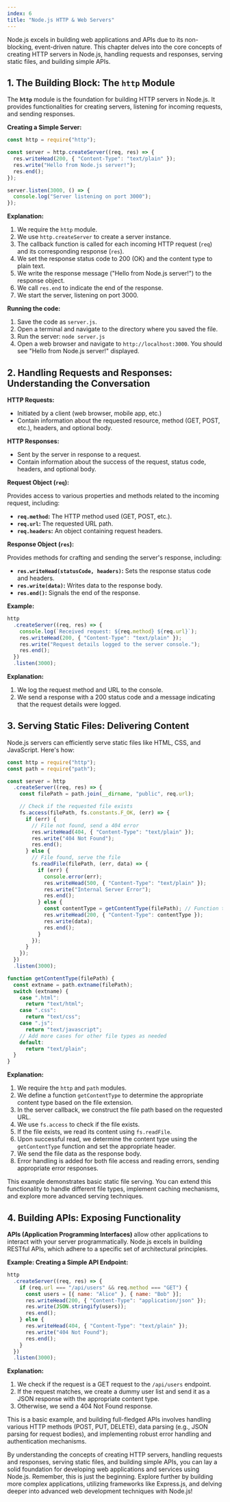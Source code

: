```yaml
---
index: 6
title: "Node.js HTTP & Web Servers"
---
```


Node.js excels in building web applications and APIs due to its non-blocking, event-driven nature. This chapter delves into the core concepts of creating HTTP servers in Node.js, handling requests and responses, serving static files, and building simple APIs.

## 1. The Building Block: The `http` Module

The **`http`** module is the foundation for building HTTP servers in Node.js. It provides functionalities for creating servers, listening for incoming requests, and sending responses.

**Creating a Simple Server:**

```javascript
const http = require("http");

const server = http.createServer((req, res) => {
  res.writeHead(200, { "Content-Type": "text/plain" });
  res.write("Hello from Node.js server!");
  res.end();
});

server.listen(3000, () => {
  console.log("Server listening on port 3000");
});
```

**Explanation:**

1. We require the `http` module.
2. We use `http.createServer` to create a server instance.
3. The callback function is called for each incoming HTTP request (`req`) and its corresponding response (`res`).
4. We set the response status code to 200 (OK) and the content type to plain text.
5. We write the response message ("Hello from Node.js server!") to the response object.
6. We call `res.end` to indicate the end of the response.
7. We start the server, listening on port 3000.

**Running the code:**

1. Save the code as `server.js`.
2. Open a terminal and navigate to the directory where you saved the file.
3. Run the server: `node server.js`
4. Open a web browser and navigate to `http://localhost:3000`. You should see "Hello from Node.js server!" displayed.

## 2. Handling Requests and Responses: Understanding the Conversation

**HTTP Requests:**

- Initiated by a client (web browser, mobile app, etc.)
- Contain information about the requested resource, method (GET, POST, etc.), headers, and optional body.

**HTTP Responses:**

- Sent by the server in response to a request.
- Contain information about the success of the request, status code, headers, and optional body.

**Request Object (`req`):**

Provides access to various properties and methods related to the incoming request, including:

- **`req.method`:** The HTTP method used (GET, POST, etc.).
- **`req.url`:** The requested URL path.
- **`req.headers`:** An object containing request headers.

**Response Object (`res`):**

Provides methods for crafting and sending the server's response, including:

- **`res.writeHead(statusCode, headers)`:** Sets the response status code and headers.
- **`res.write(data)`:** Writes data to the response body.
- **`res.end()`:** Signals the end of the response.

**Example:**

```javascript
http
  .createServer((req, res) => {
    console.log(`Received request: ${req.method} ${req.url}`);
    res.writeHead(200, { "Content-Type": "text/plain" });
    res.write("Request details logged to the server console.");
    res.end();
  })
  .listen(3000);
```

**Explanation:**

1. We log the request method and URL to the console.
2. We send a response with a 200 status code and a message indicating that the request details were logged.

## 3. Serving Static Files: Delivering Content

Node.js servers can efficiently serve static files like HTML, CSS, and JavaScript. Here's how:

```javascript
const http = require("http");
const path = require("path");

const server = http
  .createServer((req, res) => {
    const filePath = path.join(__dirname, "public", req.url);

    // Check if the requested file exists
    fs.access(filePath, fs.constants.F_OK, (err) => {
      if (err) {
        // File not found, send a 404 error
        res.writeHead(404, { "Content-Type": "text/plain" });
        res.write("404 Not Found");
        res.end();
      } else {
        // File found, serve the file
        fs.readFile(filePath, (err, data) => {
          if (err) {
            console.error(err);
            res.writeHead(500, { "Content-Type": "text/plain" });
            res.write("Internal Server Error");
            res.end();
          } else {
            const contentType = getContentType(filePath); // Function to determine content type based on file extension
            res.writeHead(200, { "Content-Type": contentType });
            res.write(data);
            res.end();
          }
        });
      }
    });
  })
  .listen(3000);

function getContentType(filePath) {
  const extname = path.extname(filePath);
  switch (extname) {
    case ".html":
      return "text/html";
    case ".css":
      return "text/css";
    case ".js":
      return "text/javascript";
    // Add more cases for other file types as needed
    default:
      return "text/plain";
  }
}
```

**Explanation:**

1. We require the `http` and `path` modules.
2. We define a function `getContentType` to determine the appropriate content type based on the file extension.
3. In the server callback, we construct the file path based on the requested URL.
4. We use `fs.access` to check if the file exists.
5. If the file exists, we read its content using `fs.readFile`.
6. Upon successful read, we determine the content type using the `getContentType` function and set the appropriate header.
7. We send the file data as the response body.
8. Error handling is added for both file access and reading errors, sending appropriate error responses.

This example demonstrates basic static file serving. You can extend this functionality to handle different file types, implement caching mechanisms, and explore more advanced serving techniques.

## 4. Building APIs: Exposing Functionality

**APIs (Application Programming Interfaces)** allow other applications to interact with your server programmatically. Node.js excels in building RESTful APIs, which adhere to a specific set of architectural principles.

**Example: Creating a Simple API Endpoint:**

```javascript
http
  .createServer((req, res) => {
    if (req.url === "/api/users" && req.method === "GET") {
      const users = [{ name: "Alice" }, { name: "Bob" }];
      res.writeHead(200, { "Content-Type": "application/json" });
      res.write(JSON.stringify(users));
      res.end();
    } else {
      res.writeHead(404, { "Content-Type": "text/plain" });
      res.write("404 Not Found");
      res.end();
    }
  })
  .listen(3000);
```

**Explanation:**

1. We check if the request is a GET request to the `/api/users` endpoint.
2. If the request matches, we create a dummy user list and send it as a JSON response with the appropriate content type.
3. Otherwise, we send a 404 Not Found response.

This is a basic example, and building full-fledged APIs involves handling various HTTP methods (POST, PUT, DELETE), data parsing (e.g., JSON parsing for request bodies), and implementing robust error handling and authentication mechanisms.

By understanding the concepts of creating HTTP servers, handling requests and responses, serving static files, and building simple APIs, you can lay a solid foundation for developing web applications and services using Node.js. Remember, this is just the beginning. Explore further by building more complex applications, utilizing frameworks like Express.js, and delving deeper into advanced web development techniques with Node.js!
